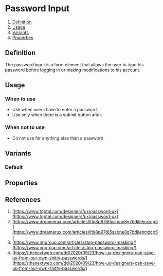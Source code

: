 

<Meta of={PasswordInputStories} />

# Password Input
1. [Definition](#definition)
2. [Usage](#usage)
3. [Variants](#variants)
4. [Properties](#properties)


## Definition
The password input is a form element that allows the user to type his password before logging in or making modifications to his account.
<Canvas of={PasswordInputStories.Default} />

## Usage
### When to use
- Use when users have to enter a password.
- Use only when there is a submit button after.

### When not to use
- Do not use for anything else than a password. 

## Variants
### Default
<Canvas of={PasswordInputStories.Default} />

## Properties
<ArgTypes of={PasswordInput} />

## References
1. [https://www.toptal.com/designers/ux/password-ux](https://www.toptal.com/designers/ux/password-ux)
2. [https://www.dreamerux.com/articles/lfbj8p97t85ssbne8g7bdjlehmzcp5](https://www.dreamerux.com/articles/lfbj8p97t85ssbne8g7bdjlehmzcp5)
3. [https://www.nngroup.com/articles/stop-password-masking/](https://www.nngroup.com/articles/stop-password-masking/)
4. [https://thenextweb.com/dd/2020/09/23/how-ux-designers-can-save-us-from-our-own-shitty-passwords/](https://thenextweb.com/dd/2020/09/23/how-ux-designers-can-save-us-from-our-own-shitty-passwords/)
